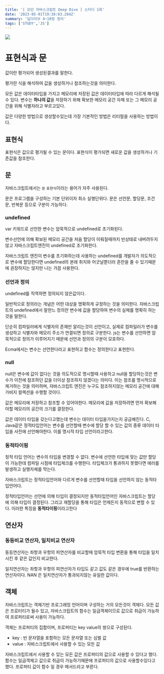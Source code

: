 ```yaml
---
title: '[ 모던 자바스크립트 Deep Dive ] 스터디 1회'
date: '2023-05-01T19:38:03.284Z'
summary: '딥다이브 4~10장 정리'
tags: ['STUDY','JS']
---
```


![](/static/images/STUDY/deepDive_1st/js.png)

# 표현식과 문

값이란 평가되어 생성된결과를 말한다.

평가란 식을 해석하여 값을 생성하거나 참조하는것을 의미한다.

모든 값은 데이터타입을 가지고 메모리에 저장된 값은 데이터타입에 따라 다르게 해석될 수 있다. 변수는 **하나의 값**을 저장하기 위해 확보한 메모리 공간 자체 또는 그 메모리 공간을 위해 식별자라고 부르고있다.

값은 다양한 방법으로 생성할수있는데 가장 기본적인 방법은 리터럴을 사용하는 방법이다.

## 표현식

표현식은 값으로 평가될 수 있는 문이다. 표현식이 평가되면 새로운 값을 생성하거나 기존값을 참조한다.

## 문

자바스크립트에서는 `문` `표현식`이라는 용어가 자주 사용된다.

문은 프로그램을 구성하는 기본 단위이자 최소 실행단위다. 문은 선언문, 할당문, 조건문, 반복문 등으로 구분이 가능하다.

### undefined

var 키워드로 선언한 변수는 암묵적으로 undefined로 초기화된다.

변수선언에 의해 확보된 메모리 공간을 처음 할당이 이뤄질때까지 빈상태로 내버려두지않고 자바스크립트엔진이 undefined로 초기화한다.

자바스크립트 엔진이 변수를 초기화하는데 사용하는 undefined를 개발자가 의도적으로 변수에 할당한다면 undefined의 본래 취지와 어긋날뿐더러 혼란을 줄 수 있기때문에 권장하지는 않지만 나는 가끔 사용한다.

### 선언과 정의

undefined를 직역하면 정의되지 않은값이다.

일반적으로 정의라는 개념은 어떤 대상을 명확하게 규정하는 것을 의미한다. 자바스크립트의 undefined에서 말한느 정의란 변수에 값을 할당하여 변수의 실체를 명확히 하는것을 말한다.

단순히 컴파일러에게 식별자의 존재만 알리는것이 선언이고, 실제로 컴파일러가 변수를 생성하고 식별자와 메모리 주소가 연결되면 정의로 구분한다. js는 변수를 선언하면 암묵적으로 정의가 이루어지기 때문에 선언과 정의의 구분이 모호하다.

Ecma에서는 변수는 선언한다라고 표현하고 함수는 정의한다고 표현한다.

### null

null은 변수에 값이 없다는 것을 의도적으로 명시할때 사용하고 null을 할당하는것은 변수가 이전에 참조하던 값을 더이상 참조하지 않겠다는 의미다. 이는 참조를 명시적으로 제거하는 것을 의미하며, 자바스크립트 엔진은 누구도 참조하지않는 메모리 공간에 대해 가비지 컬렉션을 수행할 것이다.

값은 메모리에 저장하고 참조할 수 있어야한다. 메모리에 값을 저장하려면 먼저 확보해야할 메모리의 공간의 크기를 결정한다.

값은 데이터 타입을 갖는다고했는데 변수는 데이터 타입을가지는지 궁금해진다. C, Java같은 정적타입언어는 변수를 선언할때 변수에 할당 할 수 있는 값의 종류 데이터 타입을 사전에 선언해야한다. 이를 명시적 타입 선언이라고한다.

### 동적타이핑

정적 타입 언어는 변수의 타입을 변경할 수 없다. 변수에 선언한 타입에 맞는 값만 할당이 가능한데 컴파일 시점에 타입체크를 수행한다. 타입체크가 통과하지 못했다면 에러를 발생하고 실행자체를 막는다.

자바스크립트는 정적타입언어와 다르게 변수를 선언할때 타입을 선언하지 않는 동적타입언어다.

정적타입언어는 선언에 의해 타입이 결정되지만 동적타입언어인 자바스크립트는 할당에 의해 타입이 결정된다. 그리고 재할당을 통해 타입은 언제든지 동적으로 변할 수 있다. 이러한 특징을 **동적타이핑**이라고한다

## 연산자

### 동등비교 연산자, 일치비교 연산자

동등연산자는 좌항과 우항의 피연산자를 비교할때 암묵적 타입 변환을 통해 타입을 일치 시킨 후 같은 값인지 비교한다.

일치연산자는 좌항과 우항의 피연산자가 타입도 같고 값도 같은 경우에 true를 반환하는 연산자이다. NAN 은 일치연산자가 통과되지않는 유일한 값이다.

## 객체

자바스크립트는 객체기반 프로그래밍 언어이며 구성하는 거의 모든것이 객체다. 모든 값은 프로터티가 될수 있고, 자바스크립트의 함수는 일급객체이므로 값으로 취급이 가능하여 프로퍼티로써 사용이 가능하다.

객체는 프로퍼티의 집합이며, 프로퍼티는 key value의 쌍으로 구성된다.

- key : 빈 문자열을 포함하는 모든 문자열 또는 심벌 값
- value : 자바스크립트에서 사용할 수 있는 모든 값

자바스크립트에서 사용할 수 있는 모든 값은 프로퍼티의 값으로 사용할 수 있다고 했다. 함수는 일급객체고 값으로 취급이 가능하기때문에 프로퍼티의 값으로 사용할수있다고 했다. 프로퍼티 값이 함수 일 경우 메서드라고 부른다.

